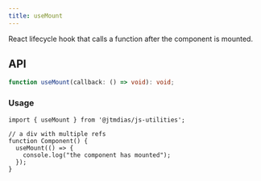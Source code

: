 ```yaml
---
title: useMount
---
```

React lifecycle hook that calls a function after the component is mounted.

## API

```typescript
function useMount(callback: () => void): void;
```

### Usage

```tsx
import { useMount } from '@jtmdias/js-utilities';

// a div with multiple refs
function Component() {
  useMount(() => {
    console.log("the component has mounted");
  });
}
```
